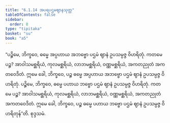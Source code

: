 ```yaml
---
title: "6.1.14 အပရပဌမဈာနသုတ္တ"
tableOfContents: false
sidebar:
  order: 8
type: "tipitaka"
basket: "su"
book: "a5"
---
```



<DynamicBreadcrumb />

<Division number="264" book="a5" e="ch" v="16" p="240">

<Paragraph number="1367" book="a5">
“ပဉ္စိမေ, ဘိက္ခဝေ, ဓမ္မေ အပ္ပဟာယ အဘဗ္ဗော ပဌမံ ဈာနံ ဥပသမ္ပဇ္ဇ ဝိဟရိတုံ. ကတမေ ပဉ္စ? အာဝါသမစ္ဆရိယံ, ကုလမစ္ဆရိယံ, လာဘမစ္ဆရိယံ, ဝဏ္ဏမစ္ဆရိယံ, အကတညုတံ အကတဝေဒိတံ. ဣမေ ခေါ, ဘိက္ခဝေ, ပဉ္စ ဓမ္မေ အပ္ပဟာယ အဘဗ္ဗော ပဌမံ ဈာနံ ဥပသမ္ပဇ္ဇ ဝိဟရိတုံ.
</Paragraph>

<Paragraph number="1368" book="a5">
ပဉ္စိမေ, ဘိက္ခဝေ, ဓမ္မေ ပဟာယ ဘဗ္ဗော ပဌမံ ဈာနံ ဥပသမ္ပဇ္ဇ ဝိဟရိတုံ. ကတမေ ပဉ္စ? အာဝါသမစ္ဆရိယံ, ကုလမစ္ဆရိယံ, လာဘမစ္ဆရိယံ, ဝဏ္ဏမစ္ဆရိယံ, အကတညုတံ အကတဝေဒိတံ. ဣမေ ခေါ, ဘိက္ခဝေ, ပဉ္စ ဓမ္မေ ပဟာယ ဘဗ္ဗော ပဌမံ ဈာနံ ဥပသမ္ပဇ္ဇ ဝိဟရိတုန်”တိ.

</Paragraph>
</Division>

<Paragraph number="1369" type="center" book="a5">
စုဒ္ဒသမံ.
</Paragraph>